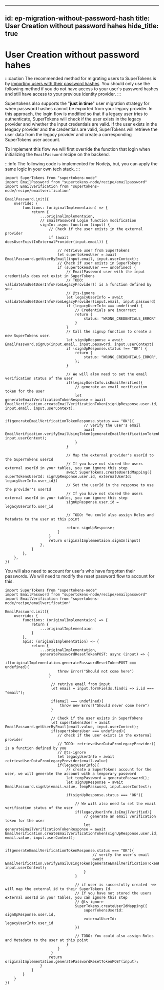 
---
id: ep-migration-without-password-hash
title: User Creation without password hahes
hide_title: true
---
# User Creation without password hahes

:::caution
The recommended method for migrating users to SuperTokens is by [importing users with their password hashes](./user-creation).
You should only use the following method if you do not have access to your user's password hashes and still have access to your previous identity provider.
:::

Supertokens also supports the "**just in time**" user migration strategy for when password hashes cannot be exported from your legacy provider.
In this approach, the login flow is modified so that if a legacy user tries to authenticate, SuperTokens will check if the user exists in the legacy provider and whether the input credentials are valid.
If the user exists in the leagacy provider and the credentials are valid, SuperTokens will retrieve the user data from the legacy provider and create a corresponding SuperTokens user account. 

To implement this flow we will first override the function that login when initializing the `EmailPassword` recipe on the backend.

:::info
The following code is implemented for Nodejs, but, you can apply the same logic in your own tech stack.
:::

```tsx
import SuperTokens from "supertokens-node"
import EmailPassword from "supertokens-node/recipe/emailpassword"
import EmailVerification from "supertokens-node/recipe/emailverification"

EmailPassword.init({
    override: {
        functions: (originalImplementaion) => {
            return {
                ...originalImplementaion,
                // EmailPassword Login function modification
                signIn: async function (input) {
                    // Check if the user exists in the external provider
                    if (await doesUserExistInExternalProvider(input.email)) {
                        
                        // retrieve user from SuperTokens
                        let supertokensUser = await EmailPassword.getUserByEmail(input.email, input.userContext);
                        // Check if user exists in SuperTokens
                        if (supertokensUser === undefined) {
                            // EmailPassword user with the input credentials does not exist in SuperTokens
                            // TODO: validateAndGetUserInfoFromLegacyProvider() is a function defined by you
                            // @ts-ignore
                            let legacyUserInfo = await validateAndGetUserInfoFromLegacyProvider(input.email, input.password)
                            if (legacyUserInfo === undefined) {
                                // Credentials are incorrect
                                return {
                                    status: "WRONG_CREDENTIALS_ERROR"
                                }
                            }
                            // Call the signup function to create a new SuperTokens user.
                            let signUpResponse = await EmailPassword.signUp(input.email, input.password, input.userContext)
                            if (signUpResponse.status !== "OK") {
                                return {
                                    status: "WRONG_CREDENTIALS_ERROR",
                                };
                            }

                            // We will also need to set the email verification status of the user
                            if(legacyUserInfo.isEmailVerified){
                                // generate an email verification token for the user
                                let generateEmailVerificationTokenResponse = await  EmailVerification.createEmailVerificationToken(signUpResponse.user.id, input.email, input.userContext);

                                if(generateEmailVerificationTokenResponse.status === "OK"){
                                    // verify the user's email
                                    await EmailVerification.verifyEmailUsingToken(generateEmailVerificationTokenResponse.token, input.userContext);
                                }
                            }

                            // Map the external provider's userId to the SuperTokens userId
                            // If you have not stored the users external userId in your tables, you can ignore this step
                            await SuperTokens.createUserIdMapping({ superTokensUserId: signUpResponse.user.id, externalUserId: legacyUserInfo.user_id})
                            // Set the userId in the response to use the provider's userId
                            // If you have not stored the users external userId in your tables, you can ignore this step
                            signUpResponse.user.id = legacyUserInfo.user_id

                            // TODO: You could also assign Roles and Metadata to the user at this point
                            
                            return signUpResponse;
                        }
                    } 
                    return originalImplementaion.signIn(input)
                },
            }
        },
    },
})

```


You will also need to account for user's who have forgotten their passwords. We will need to modify the reset password flow to account for this.

```tsx
import SuperTokens from "supertokens-node"
import EmailPassword from "supertokens-node/recipe/emailpassword"
import EmailVerification from "supertokens-node/recipe/emailverification"

EmailPassword.init({
    override: {
        functions: (originalImplementaion) => {
            return {
                ...originalImplementaion
            }
        },
        apis: (originalImplementation) => {
            return {
                ...originalImplementation,
                generatePasswordResetTokenPOST: async (input) => {
                    if(originalImplementation.generatePasswordResetTokenPOST === undefined){
                        throw Error("Should not come here")
                    }

                     // retrive email from input
                     let email = input.formFields.find(i => i.id === "email");

                     if(email === undefined){
                         throw new Error("Should never come here")
                     }

                     // Check if the user exists in SuperTokens
                     let supertokensUser = await EmailPassword.getUserByEmail(email.value, input.userContext);
                     if(supertokensUser === undefined){
                        // check if the user exists in the external provider
                        // TODO: retrieveUserDataFromLegacyProvider() is a function defined by you
                        // @ts-ignore
                        let legacyUserInfo = await retrieveUserDataFromLegacyProvider(email.value)
                        if(legacyUserInfo){
                            // create a SuperTokens account for the user, we will generate the account with a temporary password
                            let tempPassword = generatePassword(); 
                            let signUpResponse = await EmailPassword.signUp(email.value, tempPassword, input.userContext);

                            if(signUpResponse.status === "OK"){
                                
                                // We will also need to set the email verification status of the user
                                if(legacyUserInfo.isEmailVerified){
                                    // generate an email verification token for the user
                                    let generateEmailVerificationTokenResponse = await  EmailVerification.createEmailVerificationToken(signUpResponse.user.id, email.value, input.userContext);

                                    if(generateEmailVerificationTokenResponse.status === "OK"){
                                        // verify the user's email
                                        await EmailVerification.verifyEmailUsingToken(generateEmailVerificationTokenResponse.token, input.userContext);
                                    }
                                }

                                // if user is succesfully created  we will map the external id to their SuperTokens Id. 
                                // If you have not stored the users external userId in your tables, you can ignore this step
                                // @ts-ignore
                                SuperTokens.createUserIdMapping({
                                    superTokensUserId: signUpResponse.user.id,
                                    externalUserId: legacyUserInfo.user_id
                                })
                                
                                // TODO: You could also assign Roles and Metadata to the user at this point
                            }
                        }  
                     }
                    return originalImplementation.generatePasswordResetTokenPOST(input);
                }
            }
        }
    }
})
```